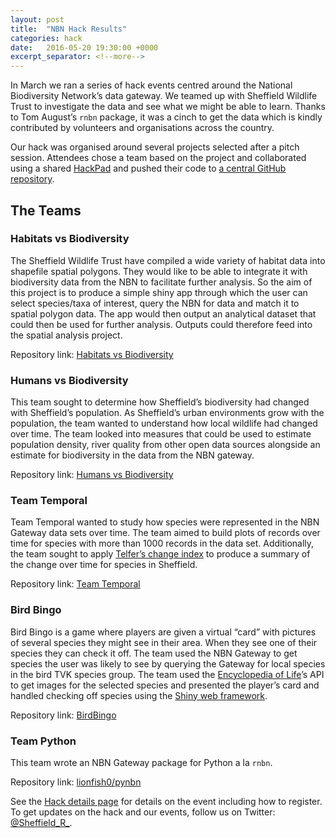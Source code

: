 ```yaml
---
layout: post
title:  "NBN Hack Results"
categories: hack
date:   2016-05-20 19:30:00 +0000
excerpt_separator: <!--more-->
---
```


In March we ran a series of hack events centred around the National Biodiversity Network's data gateway. We teamed up
with Sheffield Wildlife Trust to investigate the data and see what we might be able to learn. Thanks to Tom August's
`rnbn` package, it was a cinch to get the data which is kindly contributed by volunteers and organisations across the
country.

Our hack was organised around several projects selected after a pitch session. Attendees chose a team based on the
project and collaborated using a shared
[HackPad](https://docs.google.com/document/d/19ctbFk6Y5Dt_YMxSEoWz0bsoIHgmCN8jUsUs3TU2qKI/edit) and pushed their code to
[a central GitHub repository](https://github.com/SheffieldR/NBN_hack_series).

<!--more-->

## The Teams

### Habitats vs Biodiversity

The Sheffield Wildlife Trust have compiled a wide variety of habitat data into shapefile spatial polygons. They would
like to be able to integrate it with biodiversity data from the NBN to facilitate further analysis. So the aim of this
project is to produce a simple shiny app through which the user can select species/taxa of interest, query the NBN for
data and match it to spatial polygon data. The app would then output an analytical dataset that could then be used for
further analysis. Outputs could therefore feed into the spatial analysis project.

Repository link: [Habitats vs
Biodiversity](https://github.com/SheffieldR/NBN_hack_series/tree/master/Habitats_Vs_Biodiversity)

### Humans vs Biodiversity

This team sought to determine how Sheffield's biodiversity had changed with Sheffield's population.  As Sheffield's
urban environments grow with the population, the team wanted to understand how local wildlife had changed over time. The
team looked into measures that could be used to estimate population density, river quality from other open data sources
alongside an estimate for biodiversity in the data from the NBN gateway.

Repository link: [Humans vs
Biodiversity](https://github.com/SheffieldR/NBN_hack_series/tree/master/Humans_Vs_Biodiversity)

### Team Temporal

Team Temporal wanted to study how species were represented in the NBN Gateway data sets over time. The team aimed to
build plots of records over time for species with more than 1000 records in the data set. Additionally, the team sought
to apply [Telfer's change index](https://github.com/BiologicalRecordsCentre/sparta/blob/master/R/telfer.R) to produce a
summary of the change over time for species in Sheffield.

Repository link: [Team Temporal](https://github.com/SheffieldR/NBN_hack_series/tree/master/Team_Temporal)

### Bird Bingo

Bird Bingo is a game where players are given a virtual "card" with pictures of several species they might see in their
area. When they see one of their species they can check it off. The team used the NBN Gateway to get species the user
was likely to see by querying the Gateway for local species in the bird TVK species group. The team used the
[Encyclopedia of Life](http://eol.org)'s API to get images for the selected species and presented the player's card and
handled checking off species using the [Shiny web framework](http://shiny.rstudio.com).

Repository link: [BirdBingo](https://github.com/SheffieldR/NBN_hack_series/tree/master/BirdBingo)

### Team Python

This team wrote an NBN Gateway package for Python a la `rnbn`.

Repository link: [lionfish0/pynbn](https://github.com/lionfish0/pynbn)

See the [Hack details page](/nbn-hack/) for details on the event including how to register. To get updates on the hack
and our events, follow us on Twitter: [@Sheffield\_R\_](https://twitter.com/Sheffield_R_).
